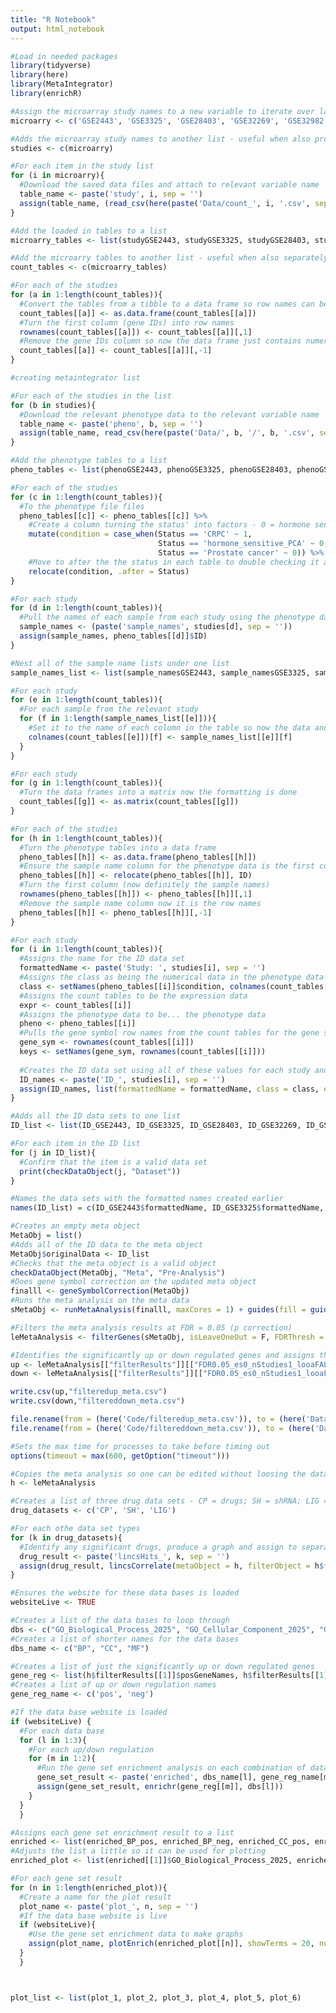 ---
title: "R Notebook"
output: html_notebook
---

```{r}
#Load in needed packages
library(tidyverse)
library(here)
library(MetaIntegrator)
library(enrichR)
```

```{r}
#Assign the microarray study names to a new variable to iterate over later
microarry <- c('GSE2443', 'GSE3325', 'GSE28403', 'GSE32269', 'GSE32982', 'GSE37199')

#Adds the microarray study names to another list - useful when also processing RNASeq data
studies <- c(microarry)

#For each item in the study list
for (i in microarry){
  #Download the saved data files and attach to relevant variable name
  table_name <- paste('study', i, sep = '')
  assign(table_name, (read_csv(here(paste('Data/count_', i, '.csv', sep = '')))))
}

#Add the loaded in tables to a list
microarry_tables <- list(studyGSE2443, studyGSE3325, studyGSE28403, studyGSE32269, studyGSE32982, studyGSE37199)
```

```{r}
#Add the microarry tables to another list - useful when also separately processing RNASeq data
count_tables <- c(microarry_tables)
```

```{r}
#For each of the studies
for (a in 1:length(count_tables)){
  #Convert the tables from a tibble to a data frame so row names can be added
  count_tables[[a]] <- as.data.frame(count_tables[[a]])
  #Turn the first column (gene IDs) into row names
  rownames(count_tables[[a]]) <- count_tables[[a]][,1]
  #Remove the gene IDs column so now the data frame just contains numerical data and string 
  count_tables[[a]] <- count_tables[[a]][,-1]
}
```

```{r}
#creating metaintegrator list

#For each of the studies in the list
for (b in studies){
  #Download the relevant phenotype data to the relevant variable name
  table_name <- paste('pheno', b, sep = '')
  assign(table_name, read_csv(here(paste('Data/', b, '/', b, '.csv', sep = ''))))
}

#Add the phenotype tables to a list
pheno_tables <- list(phenoGSE2443, phenoGSE3325, phenoGSE28403, phenoGSE32269, phenoGSE32982, phenoGSE37199)

#For each of the studies
for (c in 1:length(count_tables)){
  #To the phenotype file files
  pheno_tables[[c]] <- pheno_tables[[c]] %>%
    #Create a column turning the status' into factors - 0 = hormone sensitive PC, 1 = CRPC
    mutate(condition = case_when(Status == 'CRPC' ~ 1,
                                 Status == 'hormone_sensitive_PCA' ~ 0,
                                 Status == 'Prostate cancer' ~ 0)) %>% 
    #Move to after the the status in each table to double checking it all worked
    relocate(condition, .after = Status)
}

#For each study
for (d in 1:length(count_tables)){
  #Pull the names of each sample from each study using the phenotype data and assign to the relevant variable name
  sample_names <- (paste('sample_names', studies[d], sep = ''))
  assign(sample_names, pheno_tables[[d]]$ID)
}

#Nest all of the sample name lists under one list
sample_names_list <- list(sample_namesGSE2443, sample_namesGSE3325, sample_namesGSE28403, sample_namesGSE32269, sample_namesGSE32982, sample_namesGSE37199)

#For each study
for (e in 1:length(count_tables)){
  #For each sample from the relevant study
  for (f in 1:length(sample_names_list[[e]])){
    #Set it to the name of each column in the table so now the data and phenotype data have matching sample names
    colnames(count_tables[[e]])[f] <- sample_names_list[[e]][f]
  }
}

#For each study
for (g in 1:length(count_tables)){
  #Turn the data frames into a matrix now the formatting is done
  count_tables[[g]] <- as.matrix(count_tables[[g]])
}

#For each of the studies 
for (h in 1:length(count_tables)){
  #Turn the phenotype tables into a data frame
  pheno_tables[[h]] <- as.data.frame(pheno_tables[[h]])
  #Ensure the sample name column for the phenotype data is the first column
  pheno_tables[[h]] <- relocate(pheno_tables[[h]], ID)
  #Turn the first column (now definitely the sample names)
  rownames(pheno_tables[[h]]) <- pheno_tables[[h]][,1]
  #Remove the sample name column now it is the row names
  pheno_tables[[h]] <- pheno_tables[[h]][,-1]
}

#For each study
for (i in 1:length(count_tables)){
  #Assigns the name for the ID data set
  formattedName <- paste('Study: ', studies[i], sep = '')
  #Assigns the class as being the numerical data in the phenotype data and the sample names
  class <- setNames(pheno_tables[[i]]$condition, colnames(count_tables[[i]]))
  #Assigns the count tables to be the expression data
  expr <- count_tables[[i]]
  #Assigns the phenotype data to be... the phenotype data
  pheno <- pheno_tables[[i]]
  #Pulls the gene symbol row names from the count tables for the gene symbols/keys
  gene_sym <- rownames(count_tables[[i]])
  keys <- setNames(gene_sym, rownames(count_tables[[i]]))
  
  #Creates the ID data set using all of these values for each study and assigns it to the relevant variable name
  ID_names <- paste('ID_', studies[i], sep = '')
  assign(ID_names, list(formattedName = formattedName, class = class, expr = expr, pheno = pheno, keys = keys))
}

#Adds all the ID data sets to one list
ID_list <- list(ID_GSE2443, ID_GSE3325, ID_GSE28403, ID_GSE32269, ID_GSE32982, ID_GSE37199)

#For each item in the ID list
for (j in ID_list){
  #Confirm that the item is a valid data set
  print(checkDataObject(j, "Dataset"))
}
```

```{r}
#Names the data sets with the formatted names created earlier
names(ID_list) = c(ID_GSE2443$formattedName, ID_GSE3325$formattedName, ID_GSE28403$formattedName, ID_GSE32269$formattedName, ID_GSE32982$formattedName, ID_GSE37199$formattedName)

#Creates an empty meta object 
MetaObj = list() 
#Adds all of the ID data to the meta object
MetaObj$originalData <- ID_list
#Checks that the meta object is a valid object
checkDataObject(MetaObj, "Meta", "Pre-Analysis")
#Does gene symbol correction on the updated meta object
finalll <- geneSymbolCorrection(MetaObj)
#Runs the meta analysis on the meta data
sMetaObj <- runMetaAnalysis(finalll, maxCores = 1) + guides(fill = guide_legend(override.aes = list(shape = 21)))
```

```{r}
#Filters the meta analysis results at FDR = 0.05 (p correction)
leMetaAnalysis <- filterGenes(sMetaObj, isLeaveOneOut = F, FDRThresh = 0.05)
```

```{r}
#Identifies the significantly up or down regulated genes and assigns them to a list, which then gets saved as a csv file
up <- leMetaAnalysis[["filterResults"]][["FDR0.05_es0_nStudies1_looaFALSE_hetero0"]][["posGeneNames"]]
down <- leMetaAnalysis[["filterResults"]][["FDR0.05_es0_nStudies1_looaFALSE_hetero0"]][["negGeneNames"]]

write.csv(up,"filteredup_meta.csv")
write.csv(down,"filtereddown_meta.csv")

file.rename(from = (here('Code/filteredup_meta.csv')), to = (here('Data/filteredup_meta.csv')))
file.rename(from = (here('Code/filtereddown_meta.csv')), to = (here('Data/filtereddown_meta.csv')))
```

```{r}
#Sets the max time for processes to take before timing out
options(timeout = max(600, getOption("timeout")))

#Copies the meta analysis so one can be edited without loosing the data
h <- leMetaAnalysis

#Creates a list of three drug data sets - CP = drugs; SH = shRNA; LIG = ligands, to loop through
drug_datasets <- c('CP', 'SH', 'LIG')

#For each othe data set types
for (k in drug_datasets){
  #Identify any significant drugs, produce a graph and assign to separate variables
  drug_result <- paste('lincsHits_', k, sep = '')
  assign(drug_result, lincsCorrelate(metaObject = h, filterObject = h$filterResults[[1]], dataset = k, direction = "reverse", cor.method = "pearson"))
}
```

```{r}
#Ensures the website for these data bases is loaded
websiteLive <- TRUE

#Creates a list of the data bases to loop through
dbs <- c("GO_Biological_Process_2025", "GO_Cellular_Component_2025", "GO_Molecular_Function_2025")
#Creates a list of shorter names for the data bases
dbs_name <- c("BP", "CC", "MF")

#Creates a list of just the significantly up or down regulated genes
gene_reg <- list(h$filterResults[[1]]$posGeneNames, h$filterResults[[1]]$negGeneNames)
#Creates a list of up or down regulation names
gene_reg_name <- c('pos', 'neg')

#If the data base website is loaded
if (websiteLive) {
  #For each data base
  for (l in 1:3){
    #For each up/down regulation
    for (m in 1:2){
      #Run the gene set enrichment analysis on each combination of data base & gene regulation
      gene_set_result <- paste('enriched', dbs_name[l], gene_reg_name[m], sep = '_')
      assign(gene_set_result, enrichr(gene_reg[[m]], dbs[l]))
    }
  }
  }

#Assigns each gene set enrichment result to a list
enriched <- list(enriched_BP_pos, enriched_BP_neg, enriched_CC_pos, enriched_CC_neg, enriched_MF_pos, enriched_MF_neg)
#Adjusts the list a little so it can be used for plotting
enriched_plot <- list(enriched[[1]]$GO_Biological_Process_2025, enriched[[2]]$GO_Biological_Process_2025, enriched[[3]]$GO_Cellular_Component_2025, enriched[[4]]$GO_Cellular_Component_2025, enriched[[5]]$GO_Molecular_Function_2025, enriched[[6]]$GO_Molecular_Function_2025)

#For each gene set result
for (n in 1:length(enriched_plot)){
  #Create a name for the plot result
  plot_name <- paste('plot_', n, sep = '')
  #If the data base website is live
  if (websiteLive){
    #Use the gene set enrichment data to make graphs
    assign(plot_name, plotEnrich(enriched_plot[[n]], showTerms = 20, numChar = 40, y = "Count", orderBy = "P.value"))
  }
  }



plot_list <- list(plot_1, plot_2, plot_3, plot_4, plot_5, plot_6)
```




































